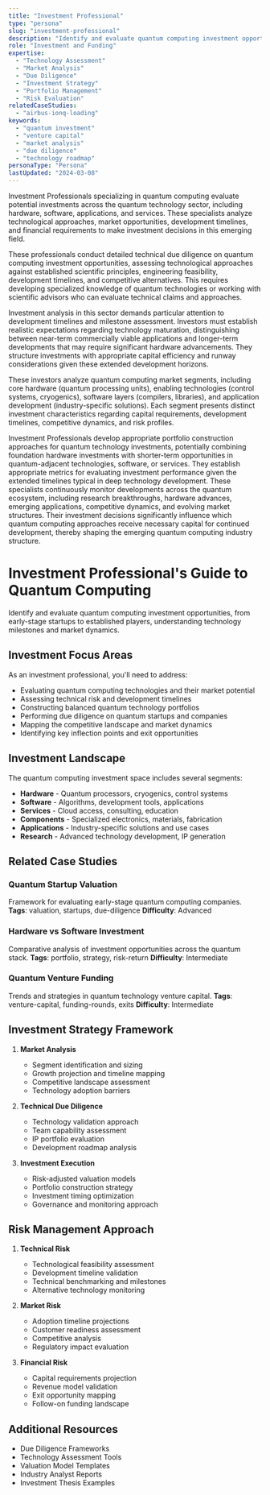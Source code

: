 ```yaml
---
title: "Investment Professional"
type: "persona"
slug: "investment-professional"
description: "Identify and evaluate quantum computing investment opportunities, from early-stage startups to established players, understanding technology milestones and market dynamics."
role: "Investment and Funding"
expertise:
  - "Technology Assessment"
  - "Market Analysis"
  - "Due Diligence"
  - "Investment Strategy"
  - "Portfolio Management"
  - "Risk Evaluation"
relatedCaseStudies:
  - "airbus-ionq-loading"
keywords:
  - "quantum investment"
  - "venture capital"
  - "market analysis"
  - "due diligence"
  - "technology roadmap"
personaType: "Persona"
lastUpdated: "2024-03-08"
---
```


Investment Professionals specializing in quantum computing evaluate potential investments across the quantum technology sector, including hardware, software, applications, and services. These specialists analyze technological approaches, market opportunities, development timelines, and financial requirements to make investment decisions in this emerging field.

These professionals conduct detailed technical due diligence on quantum computing investment opportunities, assessing technological approaches against established scientific principles, engineering feasibility, development timelines, and competitive alternatives. This requires developing specialized knowledge of quantum technologies or working with scientific advisors who can evaluate technical claims and approaches.

Investment analysis in this sector demands particular attention to development timelines and milestone assessment. Investors must establish realistic expectations regarding technology maturation, distinguishing between near-term commercially viable applications and longer-term developments that may require significant hardware advancements. They structure investments with appropriate capital efficiency and runway considerations given these extended development horizons.

These investors analyze quantum computing market segments, including core hardware (quantum processing units), enabling technologies (control systems, cryogenics), software layers (compilers, libraries), and application development (industry-specific solutions). Each segment presents distinct investment characteristics regarding capital requirements, development timelines, competitive dynamics, and risk profiles.

Investment Professionals develop appropriate portfolio construction approaches for quantum technology investments, potentially combining foundation hardware investments with shorter-term opportunities in quantum-adjacent technologies, software, or services. They establish appropriate metrics for evaluating investment performance given the extended timelines typical in deep technology development.
These specialists continuously monitor developments across the quantum ecosystem, including research breakthroughs, hardware advances, emerging applications, competitive dynamics, and evolving market structures. Their investment decisions significantly influence which quantum computing approaches receive necessary capital for continued development, thereby shaping the emerging quantum computing industry structure.



# Investment Professional's Guide to Quantum Computing

Identify and evaluate quantum computing investment opportunities, from early-stage startups to established players, understanding technology milestones and market dynamics.

## Investment Focus Areas

As an investment professional, you'll need to address:

- Evaluating quantum computing technologies and their market potential
- Assessing technical risk and development timelines
- Constructing balanced quantum technology portfolios
- Performing due diligence on quantum startups and companies
- Mapping the competitive landscape and market dynamics
- Identifying key inflection points and exit opportunities

## Investment Landscape

The quantum computing investment space includes several segments:

- **Hardware** - Quantum processors, cryogenics, control systems
- **Software** - Algorithms, development tools, applications
- **Services** - Cloud access, consulting, education
- **Components** - Specialized electronics, materials, fabrication
- **Applications** - Industry-specific solutions and use cases
- **Research** - Advanced technology development, IP generation

## Related Case Studies

### Quantum Startup Valuation
Framework for evaluating early-stage quantum computing companies.
**Tags**: valuation, startups, due-diligence
**Difficulty**: Advanced

### Hardware vs Software Investment
Comparative analysis of investment opportunities across the quantum stack.
**Tags**: portfolio, strategy, risk-return
**Difficulty**: Intermediate

### Quantum Venture Funding
Trends and strategies in quantum technology venture capital.
**Tags**: venture-capital, funding-rounds, exits
**Difficulty**: Intermediate

## Investment Strategy Framework

1. **Market Analysis**
   - Segment identification and sizing
   - Growth projection and timeline mapping
   - Competitive landscape assessment
   - Technology adoption barriers

2. **Technical Due Diligence**
   - Technology validation approach
   - Team capability assessment
   - IP portfolio evaluation
   - Development roadmap analysis

3. **Investment Execution**
   - Risk-adjusted valuation models
   - Portfolio construction strategy
   - Investment timing optimization
   - Governance and monitoring approach

## Risk Management Approach

1. **Technical Risk**
   - Technological feasibility assessment
   - Development timeline validation
   - Technical benchmarking and milestones
   - Alternative technology monitoring

2. **Market Risk**
   - Adoption timeline projections
   - Customer readiness assessment
   - Competitive analysis
   - Regulatory impact evaluation

3. **Financial Risk**
   - Capital requirements projection
   - Revenue model validation
   - Exit opportunity mapping
   - Follow-on funding landscape

## Additional Resources

- Due Diligence Frameworks
- Technology Assessment Tools
- Valuation Model Templates
- Industry Analyst Reports
- Investment Thesis Examples
